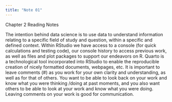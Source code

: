 ```yaml
---
title: "Note 01"
---
```

Chapter 2 Reading Notes

The intention behind data science is to use data to understand information relating to a specific field of study and question, within a specific and defined context.
Within RStudio we have access to a console (for quick calculations and testing code), our console history to access previous work, as well as files and plot packages to support our endeavors on R.
Quarto is a technological tool incorporated into RStudio to enable the reproducible creation of nicely formatted documents, webpages, etc.
It is important to leave comments (#) as you work for your own clarity and understanding, as well as for that of others. You want to be able to look back on your work and know what you were thinking /doing at past moments, and you also want others to be able to look at your work and know what you were doing. Leaving comments on your work is good for communication.
